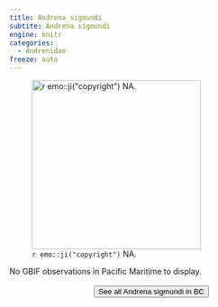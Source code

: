 ```yaml
---
title: Andrena sigmundi
subtite: Andrena sigmundi
engine: knitr
categories:
  - Andrenidae
freeze: auto
---
```

![`r emo::ji("copyright")` NA.](/files/no_bee.png){height=300}



No GBIF observations in Pacific Maritime to display.
<br><br>
<center>


<a href="NA"><button type="button" class="btn btn-secondary">See all Andrena sigmundi in BC <i class="fa-solid fa-arrow-up-right-from-square"></i> </button></a>
</center>
